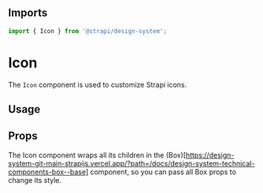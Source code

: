 <!--- BaseButton.stories.mdx --->



<Meta title="Design System/Technical Components/Icon" component={Icon} />

## Imports

```js
import { Icon } from '@strapi/design-system';
```

# Icon

The `Icon` component is used to customize Strapi icons.

## Usage

<Canvas withSource="open">
  <Story name="base">
    <Stack spacing={3} horizontal>
      <Icon width={`${25 / 16}rem`} height={`${25 / 16}rem`} color="secondary500" as={Pencil} />
      <Icon width={`${15 / 16}rem`} height={`${15 / 16}rem`} color="alternative500" as={Play} />
      <Icon width={`${30 / 16}rem`} height={`${30 / 16}rem`} color="danger500" as={Trash} />
      <Icon as={Plus} />
    </Stack>
  </Story>
</Canvas>

## Props

The Icon component wraps all its children in the
(Box)[https://design-system-git-main-strapijs.vercel.app/?path=/docs/design-system-technical-components-box--base]
component, so you can pass all Box props to change its style.

<ArgsTable of={Icon} />
